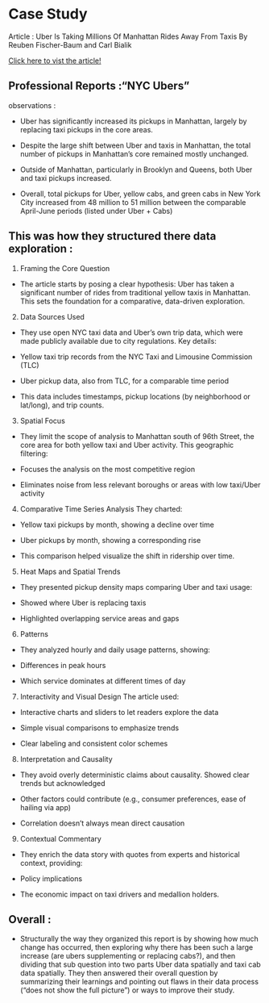 
# Case Study {-}

Article : Uber Is Taking Millions Of Manhattan Rides Away From Taxis By Reuben Fischer-Baum and Carl Bialik

[Click here to vist the article!](https://fivethirtyeight.com/features/uber-is-taking-millions-of-manhattan-rides-away-from-taxis/)

## Professional Reports :"NYC Ubers"
observations : 

- Uber has significantly increased its pickups in Manhattan, largely by replacing taxi pickups in the core areas. 

- Despite the large shift between Uber and taxis in Manhattan, the total number of pickups in Manhattan's core remained mostly unchanged.

- Outside of Manhattan, particularly in Brooklyn and Queens, both Uber and taxi pickups increased.

- Overall, total pickups for Uber, yellow cabs, and green cabs in New York City increased from 48 million to 51 million between the comparable April-June periods (listed under Uber + Cabs)


## This was how they structured there data exploration :

1. Framing the Core Question
- The article starts by posing a clear hypothesis: Uber has taken a significant number of rides from traditional yellow taxis in Manhattan. This sets the foundation for a comparative, data-driven exploration.

2. Data Sources Used
- They use open NYC taxi data and Uber’s own trip data, which were made publicly available due to city regulations. Key details:

- Yellow taxi trip records from the NYC Taxi and Limousine Commission (TLC)

- Uber pickup data, also from TLC, for a comparable time period

- This data includes timestamps, pickup locations (by neighborhood or lat/long), and trip counts.

3. Spatial Focus
- They limit the scope of analysis to Manhattan south of 96th Street, the core area for both yellow taxi and Uber activity. This geographic filtering:

- Focuses the analysis on the most competitive region

- Eliminates noise from less relevant boroughs or areas with low taxi/Uber activity

4. Comparative Time Series Analysis
They charted:

- Yellow taxi pickups by month, showing a decline over time

- Uber pickups by month, showing a corresponding rise

- This comparison helped visualize the shift in ridership over time.

5. Heat Maps and Spatial Trends
- They presented pickup density maps comparing Uber and taxi usage:

- Showed where Uber is replacing taxis

- Highlighted overlapping service areas and gaps

6. Patterns
- They analyzed hourly and daily usage patterns, showing:

- Differences in peak hours

- Which service dominates at different times of day

7. Interactivity and Visual Design
The article used:

- Interactive charts and sliders to let readers explore the data

- Simple visual comparisons to emphasize trends

- Clear labeling and consistent color schemes 

8. Interpretation and Causality
- They avoid overly deterministic claims about causality. Showed clear trends but acknowledged

- Other factors could contribute (e.g., consumer preferences, ease of hailing via app)

- Correlation doesn’t always mean direct causation

9. Contextual Commentary
- They enrich the data story with quotes from experts and historical context, providing:

- Policy implications

- The economic impact on taxi drivers and medallion holders. 


## Overall : 

- Structurally the way they organized this report is by showing how much change has occurred, then exploring why there has been such a large increase (are ubers supplementing or replacing cabs?), and then dividing that sub question into two parts Uber data spatially and taxi cab data spatially. They then answered their overall question by summarizing their learnings and pointing out flaws in their data process ("does not show the full picture") or ways to improve their study.
